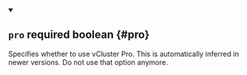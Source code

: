 


<details className="config-field" data-expandable="false" open>
<summary>

## `pro` <span className="config-field-required" data-required="false">required</span> <span className="config-field-type">boolean</span> <span className="config-field-default"></span> <span className="config-field-enum"></span> {#pro}

Specifies whether to use vCluster Pro. This is automatically inferred in newer versions. Do not use that option anymore.

</summary>



</details>
